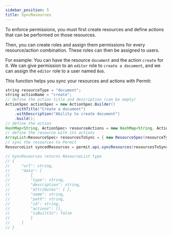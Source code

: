 ```yaml
---
sidebar_position: 5
title: SyncResources
---
```


To enforce permissions, you must first create resources and define actions that can be performed on those resources.

Then, you can create roles and assign them permissions for every resource/action combination. These roles can then be assigned to users.

For example: You can have the resource `document` and the action `create` for it.
We can give permission to an `editor` role to `create a document`, and we can assign the `editor` role to a user named `Bob`.

This function helps you sync your resources and actions with Permit:

```java
string resourceType = "document";
string actionName = "create";
// define the action title and description (can be empty)
ActionSpec actionSpec = new ActionSpec.Builder()
    .withTitle("Create a document")
    .withDescription("Ability to create document")
    .build();
// define the action
HashMap<String, ActionSpec> resourceActions = new HashMap<String, ActionSpec>(actionName, actionSpec);
// define the resource with its actions
ArrayList<ResourceSpec> resourcesToSync = { new ResourceSpec(resourceType, resourceActions) };
// sync the resources to Permit
ResourceList syncedResources = permit.api.syncResources(resourcesToSync);

// SyncResources returns ResourceList type
// {
//     "url": string,
//     "data": [
//         {
//         "type": string,
//         "description": string,
//         "attributes": { },
//         "name": string,
//         "path": string,
//         "id": string,
//         "actions": [],
//         "isBuiltIn": false
//         }
//     ]
// }


```

